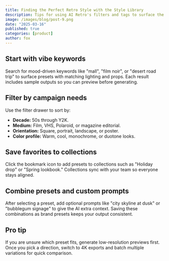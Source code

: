 ```yaml
---
title: Finding the Perfect Retro Style with the Style Library
description: Tips for using AI Retro's filters and tags to surface the right vintage aesthetic fast.
image: /images/blog/post-9.png
date: "2025-03-16"
published: true
categories: [product]
author: fox
---
```


## Start with vibe keywords

Search for mood-driven keywords like "mall", "film noir", or "desert road trip" to surface presets with matching lighting and props. Each result includes sample outputs so you can preview before generating.

## Filter by campaign needs

Use the filter drawer to sort by:
- **Decade:** 50s through Y2K.
- **Medium:** Film, VHS, Polaroid, or magazine editorial.
- **Orientation:** Square, portrait, landscape, or poster.
- **Color profile:** Warm, cool, monochrome, or duotone looks.

## Save favorites to collections

Click the bookmark icon to add presets to collections such as "Holiday drop" or "Spring lookbook." Collections sync with your team so everyone stays aligned.

## Combine presets and custom prompts

After selecting a preset, add optional prompts like "city skyline at dusk" or "bubblegum signage" to give the AI extra context. Saving these combinations as brand presets keeps your output consistent.

## Pro tip

If you are unsure which preset fits, generate low-resolution previews first. Once you pick a direction, switch to 4K exports and batch multiple variations for quick comparison.


